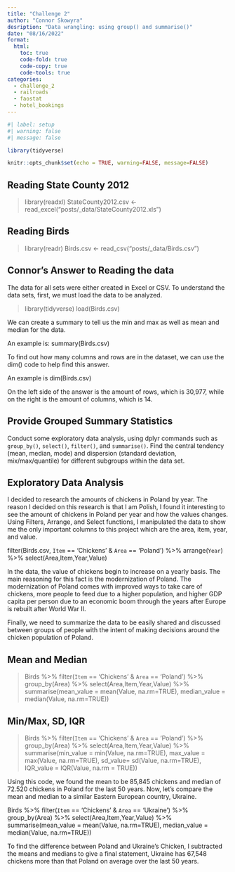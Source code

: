 ---
title: "Challenge 2"
author: "Connor Skowyra"
desription: "Data wrangling: using group() and summarise()"
date: "08/16/2022"
format:
  html:
    toc: true
    code-fold: true
    code-copy: true
    code-tools: true
categories:
  - challenge_2
  - railroads
  - faostat
  - hotel_bookings
---

```{r}
#| label: setup
#| warning: false
#| message: false

library(tidyverse)

knitr::opts_chunk$set(echo = TRUE, warning=FALSE, message=FALSE)
```

## Reading State County 2012

> library(readxl)
> StateCounty2012.csv <- read_excel("posts/_data/StateCounty2012.xls")

## Reading Birds

> library(readr)
> Birds.csv <- read_csv("posts/_data/Birds.csv")

## Connor's Answer to Reading the data

The data for all sets were either created in Excel or CSV. To understand the data sets, first, we must load the data to be analyzed.

> library(tidyverse)
> load(Birds.csv)

We can create a summary to tell us the min and max as well as mean and median for the data.

An example is: summary(Birds.csv)

To find out how many columns and rows are in the dataset, we can use the dim() code to help find this answer.

An example is dim(Birds.csv)

On the left side of the answer is the amount of rows, which is 30,977, while on the right is the amount of columns, which is 14.

## Provide Grouped Summary Statistics

Conduct some exploratory data analysis, using dplyr commands such as `group_by()`, `select()`, `filter()`, and `summarise()`. Find the central tendency (mean, median, mode) and dispersion (standard deviation, mix/max/quantile) for different subgroups within the data set.

## Exploratory Data Analysis

I decided to research the amounts of chickens in Poland by year. The reason I decided on this research is that I am Polish, I found it interesting to see the amount of chickens in Poland per year and how the values changes. Using Filters, Arrange, and Select functions, I manipulated the data to show me the only important columns to this project which are the area, item, year, and value.

filter(Birds.csv, `Item` == 'Chickens' & `Area` == 'Poland') %>% arrange(`Year`) %>% select(Area,Item,Year,Value)

In the data, the value of chickens begin to increase on a yearly basis. The main reasoning for this fact is the modernization of Poland. The modernization of Poland comes with improved ways to take care of chickens, more people to feed due to a higher population, and higher GDP capita per person due to an economic boom through the years after Europe is rebuilt after World War II.

Finally, we need to summarize the data to be easily shared and discussed between groups of people with the intent of making decisions around the chicken population of Poland.

## Mean and Median

> Birds %>% filter(`Item` == 'Chickens' & `Area` == 'Poland') %>% group_by(Area) %>% select(Area,Item,Year,Value) %>% summarise(mean_value = mean(Value, na.rm=TRUE), median_value = median(Value, na.rm=TRUE))

## Min/Max, SD, IQR

> Birds %>% filter(`Item` == 'Chickens' & `Area` == 'Poland') %>% group_by(Area) %>% select(Area,Item,Year,Value) %>% summarise(min_value = min(Value, na.rm=TRUE), max_value = max(Value, na.rm=TRUE), sd_value= sd(Value, na.rm=TRUE), IQR_value = IQR(Value, na.rm = TRUE))

Using this code, we found the mean to be 85,845 chickens and median of 72.520 chickens in Poland for the last 50 years. Now, let's compare the mean and median to a similar Eastern European country, Ukraine.

Birds %>% filter(`Item` == 'Chickens' & `Area` == 'Ukraine') %>% group_by(Area) %>% select(Area,Item,Year,Value) %>% summarise(mean_value = mean(Value, na.rm=TRUE), median_value = median(Value, na.rm=TRUE))

To find the difference between Poland and Ukraine's Chicken, I subtracted the means and medians to give a final statement, Ukraine has 67,548 chickens more than that Poland on average over the last 50 years.